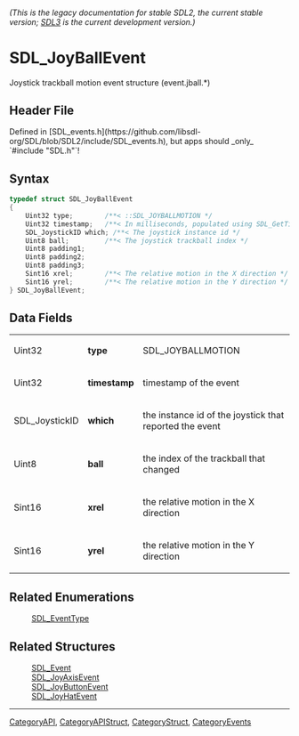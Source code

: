 ====== (This is the legacy documentation for stable SDL2, the current stable version; [https://wiki.libsdl.org/SDL3/ SDL3] is the current development version.) ======
= SDL_JoyBallEvent =

Joystick trackball motion event structure (event.jball.*)

== Header File ==

Defined in [SDL_events.h](https://github.com/libsdl-org/SDL/blob/SDL2/include/SDL_events.h), but apps should _only_ `#include "SDL.h"`!

== Syntax ==

<syntaxhighlight lang='c'>
typedef struct SDL_JoyBallEvent
{
    Uint32 type;        /**< ::SDL_JOYBALLMOTION */
    Uint32 timestamp;   /**< In milliseconds, populated using SDL_GetTicks() */
    SDL_JoystickID which; /**< The joystick instance id */
    Uint8 ball;         /**< The joystick trackball index */
    Uint8 padding1;
    Uint8 padding2;
    Uint8 padding3;
    Sint16 xrel;        /**< The relative motion in the X direction */
    Sint16 yrel;        /**< The relative motion in the Y direction */
} SDL_JoyBallEvent;</syntaxhighlight>

== Data Fields ==

{|
|Uint32
|'''type'''
|SDL_JOYBALLMOTION
|-
|Uint32
|'''timestamp'''
|timestamp of the event
|-
|SDL_JoystickID
|'''which'''
|the instance id of the joystick that reported the event
|-
|Uint8
|'''ball'''
|the index of the trackball that changed
|-
|Sint16
|'''xrel'''
|the relative motion in the X direction
|-
|Sint16
|'''yrel'''
|the relative motion in the Y direction
|}

== Related Enumerations ==

:[[SDL_EventType]]

== Related Structures ==

:[[SDL_Event]]
:[[SDL_JoyAxisEvent]]
:[[SDL_JoyButtonEvent]]
:[[SDL_JoyHatEvent]]

----
[[CategoryAPI]], [[CategoryAPIStruct]], [[CategoryStruct]], [[CategoryEvents]]


